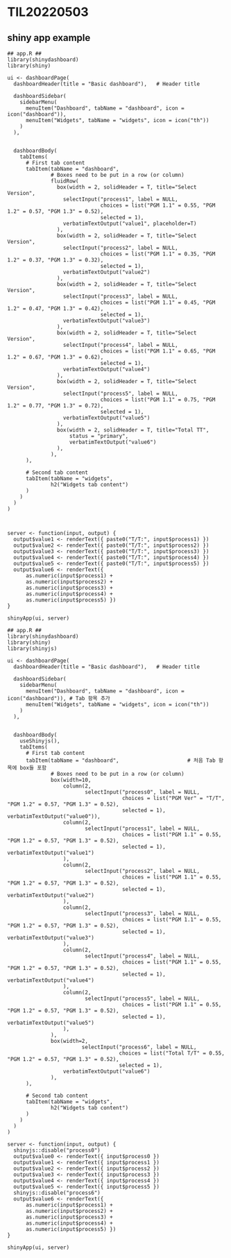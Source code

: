 # TIL20220503

## shiny app example

```
## app.R ##
library(shinydashboard)
library(shiny)

ui <- dashboardPage(
  dashboardHeader(title = "Basic dashboard"),   # Header title
  
  dashboardSidebar(
    sidebarMenu(
      menuItem("Dashboard", tabName = "dashboard", icon = icon("dashboard")),
      menuItem("Widgets", tabName = "widgets", icon = icon("th"))
    )
  ),
  
  
  dashboardBody(
    tabItems(
      # First tab content
      tabItem(tabName = "dashboard",
              # Boxes need to be put in a row (or column)
              fluidRow(
                box(width = 2, solidHeader = T, title="Select Version",
                  selectInput("process1", label = NULL,
                              choices = list("PGM 1.1" = 0.55, "PGM 1.2" = 0.57, "PGM 1.3" = 0.52), 
                              selected = 1),
                  verbatimTextOutput("value1", placeholder=T)
                ),
                box(width = 2, solidHeader = T, title="Select Version",
                  selectInput("process2", label = NULL, 
                              choices = list("PGM 1.1" = 0.35, "PGM 1.2" = 0.37, "PGM 1.3" = 0.32), 
                              selected = 1),
                  verbatimTextOutput("value2")
                ),
                box(width = 2, solidHeader = T, title="Select Version",
                  selectInput("process3", label = NULL, 
                              choices = list("PGM 1.1" = 0.45, "PGM 1.2" = 0.47, "PGM 1.3" = 0.42), 
                              selected = 1),
                  verbatimTextOutput("value3")
                ),
                box(width = 2, solidHeader = T, title="Select Version",
                  selectInput("process4", label = NULL, 
                              choices = list("PGM 1.1" = 0.65, "PGM 1.2" = 0.67, "PGM 1.3" = 0.62), 
                              selected = 1),
                  verbatimTextOutput("value4")
                ),
                box(width = 2, solidHeader = T, title="Select Version",
                  selectInput("process5", label = NULL, 
                              choices = list("PGM 1.1" = 0.75, "PGM 1.2" = 0.77, "PGM 1.3" = 0.72), 
                              selected = 1),
                  verbatimTextOutput("value5")
                ),
                box(width = 2, solidHeader = T, title="Total TT",
                    status = "primary",
                    verbatimTextOutput("value6")
                ),
              ),
      ),
      
      # Second tab content
      tabItem(tabName = "widgets",
              h2("Widgets tab content")
      )
    )
  )
)



server <- function(input, output) {
  output$value1 <- renderText({ paste0("T/T:", input$process1) })
  output$value2 <- renderText({ paste0("T/T:", input$process2) })
  output$value3 <- renderText({ paste0("T/T:", input$process3) })
  output$value4 <- renderText({ paste0("T/T:", input$process4) })
  output$value5 <- renderText({ paste0("T/T:", input$process5) })
  output$value6 <- renderText({ 
      as.numeric(input$process1) + 
      as.numeric(input$process2) + 
      as.numeric(input$process3) + 
      as.numeric(input$process4) + 
      as.numeric(input$process5) })
}

shinyApp(ui, server)
```

```
## app.R ##
library(shinydashboard)
library(shiny)
library(shinyjs)

ui <- dashboardPage(
  dashboardHeader(title = "Basic dashboard"),   # Header title
  
  dashboardSidebar(
    sidebarMenu(
      menuItem("Dashboard", tabName = "dashboard", icon = icon("dashboard")), # Tab 항목 추가
      menuItem("Widgets", tabName = "widgets", icon = icon("th"))
    )
  ),
  
  
  dashboardBody(
    useShinyjs(),
    tabItems(
      # First tab content
      tabItem(tabName = "dashboard",                      # 처음 Tab 항목에 box들 포함
              # Boxes need to be put in a row (or column)
              box(width=10,
                  column(2,
                         selectInput("process0", label = NULL,
                                     choices = list("PGM Ver" = "T/T", "PGM 1.2" = 0.57, "PGM 1.3" = 0.52), 
                                     selected = 1), verbatimTextOutput("value0")),
                  column(2,
                         selectInput("process1", label = NULL,
                                     choices = list("PGM 1.1" = 0.55, "PGM 1.2" = 0.57, "PGM 1.3" = 0.52), 
                                     selected = 1), verbatimTextOutput("value1")
                  ),
                  column(2,
                         selectInput("process2", label = NULL,
                                     choices = list("PGM 1.1" = 0.55, "PGM 1.2" = 0.57, "PGM 1.3" = 0.52), 
                                     selected = 1), verbatimTextOutput("value2")
                  ),
                  column(2,
                         selectInput("process3", label = NULL,
                                     choices = list("PGM 1.1" = 0.55, "PGM 1.2" = 0.57, "PGM 1.3" = 0.52), 
                                     selected = 1), verbatimTextOutput("value3")
                  ),
                  column(2,
                         selectInput("process4", label = NULL,
                                     choices = list("PGM 1.1" = 0.55, "PGM 1.2" = 0.57, "PGM 1.3" = 0.52), 
                                     selected = 1), verbatimTextOutput("value4")
                  ),
                  column(2,
                         selectInput("process5", label = NULL,
                                     choices = list("PGM 1.1" = 0.55, "PGM 1.2" = 0.57, "PGM 1.3" = 0.52), 
                                     selected = 1), verbatimTextOutput("value5")
                  ),
              ),
              box(width=2,
                        selectInput("process6", label = NULL,
                                    choices = list("Total T/T" = 0.55, "PGM 1.2" = 0.57, "PGM 1.3" = 0.52),
                                    selected = 1),
                  verbatimTextOutput("value6")
              ),
      ),
      
      # Second tab content
      tabItem(tabName = "widgets",
              h2("Widgets tab content")
      )
    )
  )
)

server <- function(input, output) {
  shinyjs::disable("process0")
  output$value0 <- renderText({ input$process0 })
  output$value1 <- renderText({ input$process1 })
  output$value2 <- renderText({ input$process2 })
  output$value3 <- renderText({ input$process3 })
  output$value4 <- renderText({ input$process4 })
  output$value5 <- renderText({ input$process5 })
  shinyjs::disable("process6")
  output$value6 <- renderText({ 
      as.numeric(input$process1) + 
      as.numeric(input$process2) + 
      as.numeric(input$process3) + 
      as.numeric(input$process4) + 
      as.numeric(input$process5) })
}

shinyApp(ui, server)
```

